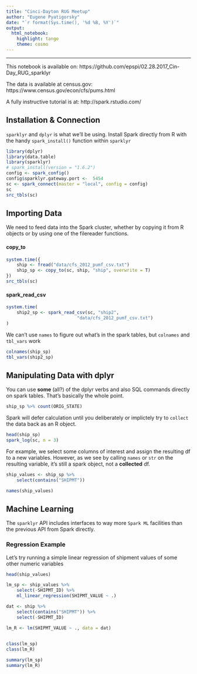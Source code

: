 ```yaml
---
title: "Cinci-Dayton RUG Meetup"
author: "Eugene Pyatigorsky"
date: "`r format(Sys.time(), '%d %B, %Y')`"
output: 
  html_notebook: 
    highlight: tango
    theme: cosmo
---
```

------

This notebook is available on:
https://github.com/epspi/02.28.2017_Cin-Day_RUG_sparklyr

The data is available at census.gov:
https://www.census.gov/econ/cfs/pums.html

A fully instructive tutorial is at:
http://spark.rstudio.com/


## Installation & Connection
`sparklyr` and `dplyr` is what we'll be using. Install Spark directly from R with the handy `spark_install()` function within `sparklyr`
```r
library(dplyr)
library(data.table)
library(sparklyr)
# spark_install(version = "1.6.2")
config <- spark_config()
config$sparklyr.gateway.port <-  5454
sc <- spark_connect(master = "local", config = config)
sc
src_tbls(sc)
```

## Importing Data
We need to feed data into the Spark cluster, whether by copying it from R objects or by using one of the filereader functions.  

#### copy_to
```r
system.time({
    ship <- fread("data/cfs_2012_pumf_csv.txt")
    ship_sp <- copy_to(sc, ship, "ship", overwrite = T)
})
src_tbls(sc)

```
  
  
#### spark_read_csv
```r
system.time(
    ship2_sp <- spark_read_csv(sc, "ship2", 
                           "data/cfs_2012_pumf_csv.txt")
)
```

We can't use `names` to figure out what's in the spark tables,
but `colnames` and `tbl_vars` work
```r
colnames(ship_sp)
tbl_vars(ship2_sp)
```


## Manipulating Data with dplyr

You can use **some** (all?) of the dplyr verbs and also SQL commands directly on spark tables. That's basically the whole point.

```r
ship_sp %>% count(ORIG_STATE)
```

Spark will defer calculation until you deliberately or implictely try to `collect` the data back as an R object. 

```r
head(ship_sp)
spark_log(sc, n = 3)
```

For example, we select some columns of interest and assign the resulting df to a new variables. However, as we see by calling `names` or `str` on the resulting variable, it's still a spark object, not a **collected** df.
```r
ship_values <- ship_sp %>% 
    select(contains("SHIPMT"))

names(ship_values)
```

## Machine Learning

The `sparklyr` API includes interfaces to way more `Spark ML` facilities than the previous API from Spark directly.

### Regression Example

Let's try running a simple linear regression of shipment values of some other numeric variables

```r
head(ship_values)
```

```r
lm_sp <- ship_values %>% 
    select(-SHIPMT_ID) %>% 
    ml_linear_regression(SHIPMT_VALUE ~ .)

dat <- ship %>% 
    select(contains("SHIPMT")) %>% 
    select(-SHIPMT_ID)

lm_R <- lm(SHIPMT_VALUE ~ ., data = dat)
    
```
```r
class(lm_sp)
class(lm_R)
```


```r
summary(lm_sp)
summary(lm_R)
```

